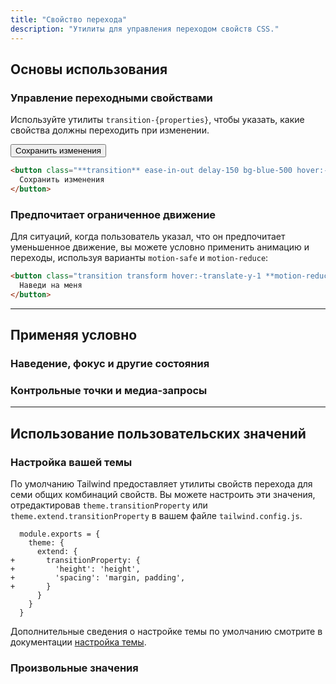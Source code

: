 ```yaml
---
title: "Свойство перехода"
description: "Утилиты для управления переходом свойств CSS."
---
```




## Основы использования

### Управление переходными свойствами

Используйте утилиты `transition-{properties}`, чтобы указать, какие свойства должны переходить при изменении.

<Example hint="Hover the button to see the expected behaviour">
  <div class="flex justify-around text-white text-sm font-bold leading-6">
    <button class="px-4 py-2 font-semibold text-sm bg-blue-500 text-white rounded-md shadow-sm hover:-translate-y-1 hover:scale-110 hover:bg-indigo-500 ease-in-out delay-150 duration-300">
      Сохранить изменения
    </button>
  </div>
</Example>

```html
<button class="**transition** ease-in-out delay-150 bg-blue-500 hover:-translate-y-1 hover:scale-110 hover:bg-indigo-500 duration-300 ...">
  Сохранить изменения
</button>
```

### Предпочитает ограниченное движение

Для ситуаций, когда пользователь указал, что он предпочитает уменьшенное движение, вы можете условно применить анимацию и переходы, используя варианты `motion-safe` и `motion-reduce`:

```html
<button class="transition transform hover:-translate-y-1 **motion-reduce:transition-none motion-reduce:transform-none** ...">
  Наведи на меня
</button>
```

---

## <Heading ignore>Применяя условно</Heading>

### <Heading ignore>Наведение, фокус и другие состояния</Heading>

<HoverFocusAndOtherStates featuredClass="transition-all" />

### <Heading ignore>Контрольные точки и медиа-запросы</Heading>

<BreakpointsAndMediaQueries featuredClass="transition-all" />

---

## Использование пользовательских значений

### Настройка вашей темы

По умолчанию Tailwind предоставляет утилиты свойств перехода для семи общих комбинаций свойств. Вы можете настроить эти значения, отредактировав `theme.transitionProperty` или `theme.extend.transitionProperty` в вашем файле `tailwind.config.js`.

```diff-js tailwind.config.js
  module.exports = {
    theme: {
      extend: {
+       transitionProperty: {
+         'height': 'height',
+         'spacing': 'margin, padding',
+       }
      }
    }
  }
```

Дополнительные сведения о настройке темы по умолчанию смотрите в документации [настройка темы](/docs/theme#customizing-the-default-theme).

### Произвольные значения

<ArbitraryValues property="transition-property" featuredClass="transition-[height]" />
